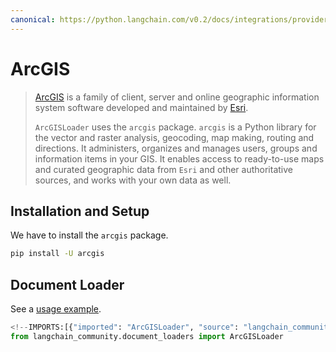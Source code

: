 ```yaml
---
canonical: https://python.langchain.com/v0.2/docs/integrations/providers/arcgis/
---
```


# ArcGIS

> [ArcGIS](https://www.esri.com/en-us/arcgis/about-arcgis/overview) is a family of client,
server and online geographic information system software developed and maintained by [Esri](https://www.esri.com/).
> 
> `ArcGISLoader` uses the `arcgis` package.
`arcgis` is a Python library for the vector and raster analysis, geocoding, map making,
routing and directions. It administers, organizes and manages users,
groups and information items in your GIS.
It enables access to ready-to-use maps and curated geographic data from `Esri`
and other authoritative sources, and works with your own data as well. 

## Installation and Setup

We have to install the `arcgis` package.

```bash
pip install -U arcgis
```

## Document Loader

See a [usage example](/docs/integrations/document_loaders/arcgis).

```python
<!--IMPORTS:[{"imported": "ArcGISLoader", "source": "langchain_community.document_loaders", "docs": "https://api.python.langchain.com/en/latest/document_loaders/langchain_community.document_loaders.arcgis_loader.ArcGISLoader.html", "title": "ArcGIS"}]-->
from langchain_community.document_loaders import ArcGISLoader
```